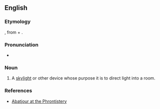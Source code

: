 ==English==

===Etymology===
{{borrowing|fr|lang=en}} {{term|abat-jour|lang=fr}}, from {{term|abattre||to throw down|lang=fr}} + {{term|jour||day, daylight|lang=fr}}.

===Pronunciation===
* {{a|US}} {{IPA|/ˌɑˌbɑˈʒʊ.ɚ/|/ˌɑˌbɑˈʒʊɹ/|lang=en}}

===Noun===
{{en-noun}}

# A [[skylight]] or other device whose purpose it is to direct light into a room.

===References===
* [http://phrontistery.info/a.html Abatjour at the Phrontistery]